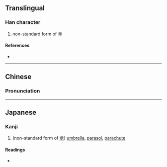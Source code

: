 {{character info/new}}
==Translingual==

===Han character===
{{Han char|rn=9|rad=人|as=02|sn=4|four=|canj=OJ,XXOJ|ids=⿱人十}}

# non-standard form of [[傘]]

====References====
* {{Han ref|kx=0092.051|dkj=00366|dj=0195.050|hdz=10103.060|uh=4ED0|ud=20176}}

----

==Chinese==
{{zh-forms}}

===Pronunciation===
{{zh-pron
|m=sǎn
|c=
|mc=
|oc=
|ma=
|cat=n
}}

----

==Japanese==

===Kanji===
{{ja-kanji|grade=|rs=人02}}

# (non-standard form of [[傘]]) [[umbrella]], [[parasol]], [[parachute]]

====Readings====
* {{ja-readings|on=[[さん]] (san)|kun=[[かさ]] (kasa)}}